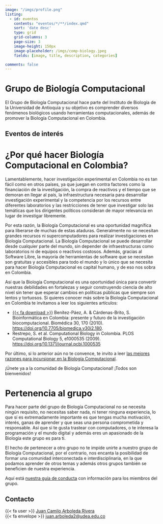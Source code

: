```yaml
---
image: "/imgs/profile.png"
listing:
  - id: eventos
    contents: "eventos/*/**/index.qmd"
    sort: 'date desc'
    type: grid
    grid-columns: 3
    page-size: 3
    image-height: 150px
    image-placeholder: /imgs/comp-biology.jpeg
    fields: [image, title, description, categories]

comments: false
---
```


# Grupo de Biología Computacional

El Grupo de Biología Computacional hace parte del Instituto de Biología de la
Universidad de Antioquia y su objetivo es comprender diversos fenómenos
biológicos usando herramientas computacionales, además de promover la Biología
Computacional en Colombia.

## Eventos de interés

::: {#eventos}
:::

# ¿Por qué hacer Biología Computacional en Colombia?

Lamentablemente, hacer investigación experimental en Colombia no es tan fácil
como en otros países, ya que juegan en contra factores como la financiación de
la investigación, la compra de reactivos y el tiempo que se demoran en llegar
al país, la infraestructura necesaria para desarrollar investigación
experimental y la competencia por los recursos entre diferentes laboratorios y
las restricciones de tener que investigar solo las temáticas que los dirigentes
políticos consideran de mayor relevancia en lugar de investigar libremente.

Por esta razón, la Biología Computacional es una oportunidad magnífica para
liberarse de muchas de estas ataduras. Generalmente no se necesitan grandes
recursos ni supercomputadores para realizar investigaciones en Biología
Computacional. La Biología Computacional se puede desarrollar desde cualquier
parte del mundo, sin depender de infraestructuras como laboratorios ni de
equipos o reactivos costosos. Además, gracias al Software Libre, la mayoría de
herramientas de software que se necesitan son gratuitas y accesibles para todo
el mundo y lo único que se necesita para hacer Biología Computacional es
capital humano, y de eso nos sobra en Colombia.

Así que la Biología Computacional es una oportunidad única para convertir
nuestras debilidades en fortalezas y seguir construyendo ciencia de alto nivel
sin tener que esperar cambios en políticas públicas que siempre son lentos y
tortuosos. Si quieres conocer más sobre la Biología Computacional en
Colombia te invitamos a leer los siguientes artículos:

- [{{< fa download >}}](files/bioinfo-Colombia.pdf) Benítez-Páez, A. &
  Cárdenas-Brito, S. Bioinformática en Colombia: presente y futuro de la
  investigación biocomputacional. Biomédica 30, 170 (2010).
  [https://doi.org/10.7705/biomedica.v30i2.180](https://doi.org/10.7705/biomedica.v30i2.180).
- Restrepo, S. et al. Computational Biology in Colombia. PLOS Computational
  Biology 5, e1000535 (2009).
  [https://doi.org/10.1371/journal.pcbi.1000535](https://doi.org/10.1371/journal.pcbi.1000535)

Por último, si lo anterior aún no te convence, te invito a leer [las mejores
razones para incursionar en la Biología
Computacional](https://caseybergman.wordpress.com/2012/07/31/top-n-reasons-to-do-a-ph-d-or-post-doc-in-bioinformaticscomputational-biology/).

¡Únete ya a la comunidad de Biología Computacional! ¡Todos son bienvenidos!

# Pertenencia al grupo

Para hacer parte del grupo de Biología Computacional no se necesita ningún
requisito, no necesitas saber nada, ni tener ninguna experiencia, lo que sí
es extremadamente importante es que tengas mucha motivación, interés, ganas
de aprender y que seas una persona comprometida y responsable. Así que si te
gusta trastear con computadores, o te interesa la programación y el mundo
digital y además eres un apasionado de la Biología este grupo es para ti.

El hecho de pertenecer a otro grupo no te impide unirte a nuestro grupo de
Biología Computacional, por el contrario, nos encanta la posibilidad de formar
una comunidad interconectada e interdisciplinaria, en la que podamos aprender
de otros temas y además otros grupos también se beneficien de nuestra
experiencia.

Aquí está [nuestra guía de conducta](bienvenida.qmd) con información para
los miembros del grupo.

## Contacto

{{< fa user >}} [Juan Camilo Arboleda Rivera](https://nesper94.github.io)\
{{< fa envelope >}} <juan.arboleda2@udea.edu.co>
